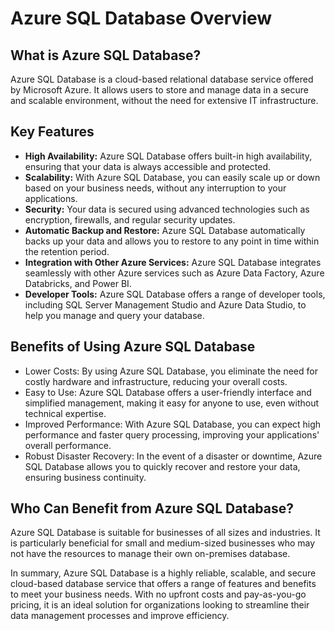 

# Azure SQL Database Overview

## What is Azure SQL Database?
Azure SQL Database is a cloud-based relational database service offered by Microsoft Azure. It allows users to store and manage data in a secure and scalable environment, without the need for extensive IT infrastructure.

## Key Features
- **High Availability:** Azure SQL Database offers built-in high availability, ensuring that your data is always accessible and protected.
- **Scalability:** With Azure SQL Database, you can easily scale up or down based on your business needs, without any interruption to your applications.
- **Security:** Your data is secured using advanced technologies such as encryption, firewalls, and regular security updates.
- **Automatic Backup and Restore:** Azure SQL Database automatically backs up your data and allows you to restore to any point in time within the retention period.
- **Integration with Other Azure Services:** Azure SQL Database integrates seamlessly with other Azure services such as Azure Data Factory, Azure Databricks, and Power BI.
- **Developer Tools:** Azure SQL Database offers a range of developer tools, including SQL Server Management Studio and Azure Data Studio, to help you manage and query your database.

## Benefits of Using Azure SQL Database
- Lower Costs: By using Azure SQL Database, you eliminate the need for costly hardware and infrastructure, reducing your overall costs.
- Easy to Use: Azure SQL Database offers a user-friendly interface and simplified management, making it easy for anyone to use, even without technical expertise.
- Improved Performance: With Azure SQL Database, you can expect high performance and faster query processing, improving your applications' overall performance.
- Robust Disaster Recovery: In the event of a disaster or downtime, Azure SQL Database allows you to quickly recover and restore your data, ensuring business continuity.

## Who Can Benefit from Azure SQL Database?
Azure SQL Database is suitable for businesses of all sizes and industries. It is particularly beneficial for small and medium-sized businesses who may not have the resources to manage their own on-premises database.

In summary, Azure SQL Database is a highly reliable, scalable, and secure cloud-based database service that offers a range of features and benefits to meet your business needs. With no upfront costs and pay-as-you-go pricing, it is an ideal solution for organizations looking to streamline their data management processes and improve efficiency. 